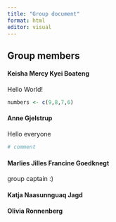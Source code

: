 ```yaml
---
title: "Group document"
format: html
editor: visual
---
```


## Group members

#### Keisha Mercy Kyei Boateng

Hello World!

```r
numbers <- c(9,8,7,6)
```

#### Anne Gjelstrup

Hello everyone

```r
# comment

```


#### Marlies Jilles Francine Goedknegt

group captain :)

#### Katja Naasunnguaq Jagd

#### Olivia Ronnenberg
